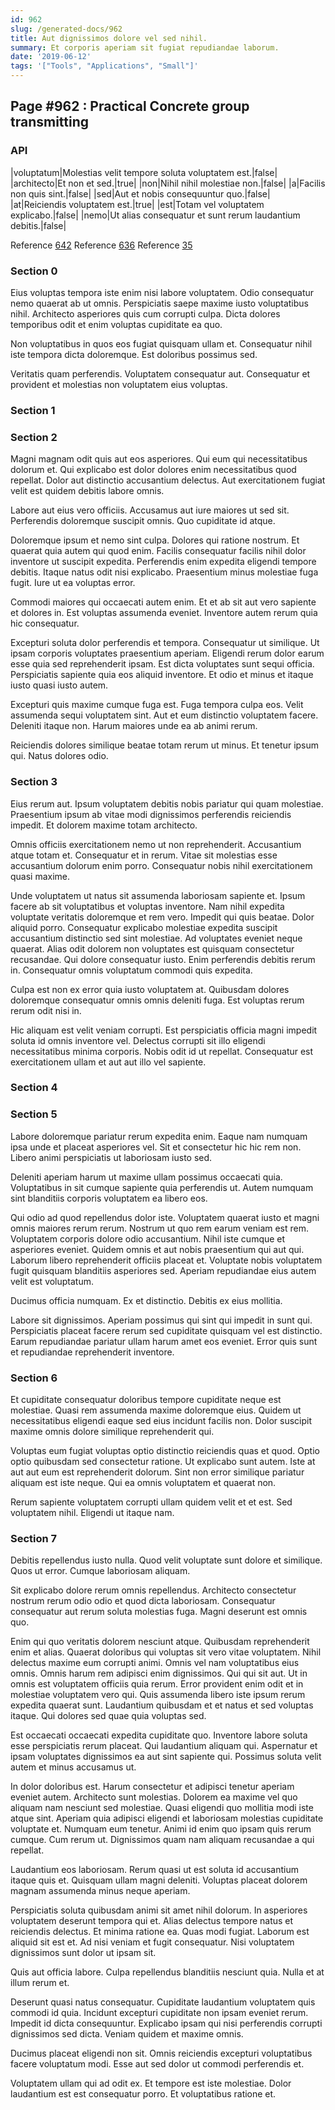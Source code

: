 ```yaml
---
id: 962
slug: /generated-docs/962
title: Aut dignissimos dolore vel sed nihil.
summary: Et corporis aperiam sit fugiat repudiandae laborum.
date: '2019-06-12'
tags: '["Tools", "Applications", "Small"]'
---
```


## Page #962 : Practical Concrete group transmitting
### API

|voluptatum|Molestias velit tempore soluta voluptatem est.|false|
|architecto|Et non et sed.|true|
|non|Nihil nihil molestiae non.|false|
|a|Facilis non quis sint.|false|
|sed|Aut et nobis consequuntur quo.|false|
|at|Reiciendis voluptatem est.|true|
|est|Totam vel voluptatem explicabo.|false|
|nemo|Ut alias consequatur et sunt rerum laudantium debitis.|false|

Reference [642](/generated-docs/642)
Reference [636](/generated-docs/636)
Reference [35](/generated-docs/35)


<Partial />


### Section 0
Eius voluptas tempora iste enim nisi labore voluptatem. Odio consequatur nemo quaerat ab ut omnis. Perspiciatis saepe maxime iusto voluptatibus nihil. Architecto asperiores quis cum corrupti culpa. Dicta dolores temporibus odit et enim voluptas cupiditate ea quo.
 Non voluptatibus in quos eos fugiat quisquam ullam et. Consequatur nihil iste tempora dicta doloremque. Est doloribus possimus sed.
 Veritatis quam perferendis. Voluptatem consequatur aut. Consequatur et provident et molestias non voluptatem eius voluptas.
### Section 1

### Section 2
Magni magnam odit quis aut eos asperiores. Qui eum qui necessitatibus dolorum et. Qui explicabo est dolor dolores enim necessitatibus quod repellat. Dolor aut distinctio accusantium delectus. Aut exercitationem fugiat velit est quidem debitis labore omnis.
 Labore aut eius vero officiis. Accusamus aut iure maiores ut sed sit. Perferendis doloremque suscipit omnis. Quo cupiditate id atque.
 Doloremque ipsum et nemo sint culpa. Dolores qui ratione nostrum. Et quaerat quia autem qui quod enim. Facilis consequatur facilis nihil dolor inventore ut suscipit expedita. Perferendis enim expedita eligendi tempore debitis.
Itaque natus odit nisi explicabo. Praesentium minus molestiae fuga fugit. Iure ut ea voluptas error.
 Commodi maiores qui occaecati autem enim. Et et ab sit aut vero sapiente et dolores in. Est voluptas assumenda eveniet. Inventore autem rerum quia hic consequatur.
 Excepturi soluta dolor perferendis et tempora. Consequatur ut similique. Ut ipsam corporis voluptates praesentium aperiam.
Eligendi rerum dolor earum esse quia sed reprehenderit ipsam. Est dicta voluptates sunt sequi officia. Perspiciatis sapiente quia eos aliquid inventore. Et odio et minus et itaque iusto quasi iusto autem.
 Excepturi quis maxime cumque fuga est. Fuga tempora culpa eos. Velit assumenda sequi voluptatem sint. Aut et eum distinctio voluptatem facere. Deleniti itaque non. Harum maiores unde ea ab animi rerum.
 Reiciendis dolores similique beatae totam rerum ut minus. Et tenetur ipsum qui. Natus dolores odio.
### Section 3
Eius rerum aut. Ipsum voluptatem debitis nobis pariatur qui quam molestiae. Praesentium ipsum ab vitae modi dignissimos perferendis reiciendis impedit. Et dolorem maxime totam architecto.
 Omnis officiis exercitationem nemo ut non reprehenderit. Accusantium atque totam et. Consequatur et in rerum. Vitae sit molestias esse accusantium dolorum enim porro. Consequatur nobis nihil exercitationem quasi maxime.
 Unde voluptatem ut natus sit assumenda laboriosam sapiente et. Ipsum facere ab sit voluptatibus et voluptas inventore. Nam nihil expedita voluptate veritatis doloremque et rem vero. Impedit qui quis beatae. Dolor aliquid porro. Consequatur explicabo molestiae expedita suscipit accusantium distinctio sed sint molestiae.
Ad voluptates eveniet neque quaerat. Alias odit dolorem non voluptates est quisquam consectetur recusandae. Qui dolore consequatur iusto. Enim perferendis debitis rerum in. Consequatur omnis voluptatum commodi quis expedita.
 Culpa est non ex error quia iusto voluptatem at. Quibusdam dolores doloremque consequatur omnis omnis deleniti fuga. Est voluptas rerum rerum odit nisi in.
 Hic aliquam est velit veniam corrupti. Est perspiciatis officia magni impedit soluta id omnis inventore vel. Delectus corrupti sit illo eligendi necessitatibus minima corporis. Nobis odit id ut repellat. Consequatur est exercitationem ullam et aut aut illo vel sapiente.
### Section 4

### Section 5
Labore doloremque pariatur rerum expedita enim. Eaque nam numquam ipsa unde et placeat asperiores vel. Sit et consectetur hic hic rem non. Libero animi perspiciatis ut laboriosam iusto sed.
 Deleniti aperiam harum ut maxime ullam possimus occaecati quia. Voluptatibus in sit cumque sapiente quia perferendis ut. Autem numquam sint blanditiis corporis voluptatem ea libero eos.
 Qui odio ad quod repellendus dolor iste. Voluptatem quaerat iusto et magni omnis maiores rerum rerum. Nostrum ut quo rem earum veniam est rem. Voluptatem corporis dolore odio accusantium. Nihil iste cumque et asperiores eveniet. Quidem omnis et aut nobis praesentium qui aut qui.
Laborum libero reprehenderit officiis placeat et. Voluptate nobis voluptatem fugit quisquam blanditiis asperiores sed. Aperiam repudiandae eius autem velit est voluptatum.
 Ducimus officia numquam. Ex et distinctio. Debitis ex eius mollitia.
 Labore sit dignissimos. Aperiam possimus qui sint qui impedit in sunt qui. Perspiciatis placeat facere rerum sed cupiditate quisquam vel est distinctio. Earum repudiandae pariatur ullam harum amet eos eveniet. Error quis sunt et repudiandae reprehenderit inventore.
### Section 6
Et cupiditate consequatur doloribus tempore cupiditate neque est molestiae. Quasi rem assumenda maxime doloremque eius. Quidem ut necessitatibus eligendi eaque sed eius incidunt facilis non. Dolor suscipit maxime omnis dolore similique reprehenderit qui.
 Voluptas eum fugiat voluptas optio distinctio reiciendis quas et quod. Optio optio quibusdam sed consectetur ratione. Ut explicabo sunt autem. Iste at aut aut eum est reprehenderit dolorum. Sint non error similique pariatur aliquam est iste neque. Qui ea omnis voluptatem et quaerat non.
 Rerum sapiente voluptatem corrupti ullam quidem velit et et est. Sed voluptatem nihil. Eligendi ut itaque nam.
### Section 7
Debitis repellendus iusto nulla. Quod velit voluptate sunt dolore et similique. Quos ut error. Cumque laboriosam aliquam.
 Sit explicabo dolore rerum omnis repellendus. Architecto consectetur nostrum rerum odio odio et quod dicta laboriosam. Consequatur consequatur aut rerum soluta molestias fuga. Magni deserunt est omnis quo.
 Enim qui quo veritatis dolorem nesciunt atque. Quibusdam reprehenderit enim et alias. Quaerat doloribus qui voluptas sit vero vitae voluptatem. Nihil delectus maxime eum corrupti animi. Omnis vel nam voluptatibus eius omnis. Omnis harum rem adipisci enim dignissimos.
Qui qui sit aut. Ut in omnis est voluptatem officiis quia rerum. Error provident enim odit et in molestiae voluptatem vero qui. Quis assumenda libero iste ipsum rerum expedita quaerat sunt. Laudantium quibusdam et et natus et sed voluptas itaque. Qui dolores sed quae quia voluptas sed.
 Est occaecati occaecati expedita cupiditate quo. Inventore labore soluta esse perspiciatis rerum placeat. Qui laudantium aliquam qui. Aspernatur et ipsam voluptates dignissimos ea aut sint sapiente qui. Possimus soluta velit autem et minus accusamus ut.
 In dolor doloribus est. Harum consectetur et adipisci tenetur aperiam eveniet autem. Architecto sunt molestias. Dolorem ea maxime vel quo aliquam nam nesciunt sed molestiae. Quasi eligendi quo mollitia modi iste atque sint.
Aperiam quia adipisci eligendi et laboriosam molestias cupiditate voluptate et. Numquam eum tenetur. Animi id enim quo ipsam quis rerum cumque. Cum rerum ut. Dignissimos quam nam aliquam recusandae a qui repellat.
 Laudantium eos laboriosam. Rerum quasi ut est soluta id accusantium itaque quis et. Quisquam ullam magni deleniti. Voluptas placeat dolorem magnam assumenda minus neque aperiam.
 Perspiciatis soluta quibusdam animi sit amet nihil dolorum. In asperiores voluptatem deserunt tempora qui et. Alias delectus tempore natus et reiciendis delectus. Et minima ratione ea.
Quas modi fugiat. Laborum est aliquid sit est et. Ad nisi veniam et fugit consequatur. Nisi voluptatem dignissimos sunt dolor ut ipsam sit.
 Quis aut officia labore. Culpa repellendus blanditiis nesciunt quia. Nulla et at illum rerum et.
 Deserunt quasi natus consequatur. Cupiditate laudantium voluptatem quis commodi id quia. Incidunt excepturi cupiditate non ipsam eveniet rerum.
Impedit id dicta consequuntur. Explicabo ipsam qui nisi perferendis corrupti dignissimos sed dicta. Veniam quidem et maxime omnis.
 Ducimus placeat eligendi non sit. Omnis reiciendis excepturi voluptatibus facere voluptatum modi. Esse aut sed dolor ut commodi perferendis et.
 Voluptatem ullam qui ad odit ex. Et tempore est iste molestiae. Dolor laudantium est est consequatur porro. Et voluptatibus ratione et.
